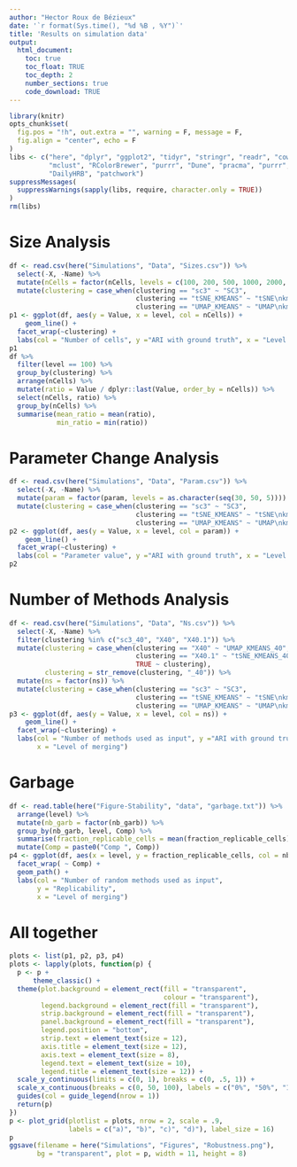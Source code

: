 ```yaml
---
author: "Hector Roux de Bézieux"
date: '`r format(Sys.time(), "%d %B , %Y")`'
title: 'Results on simulation data'
output:
  html_document:
    toc: true
    toc_float: TRUE
    toc_depth: 2
    number_sections: true
    code_download: TRUE
---
```


```r
library(knitr)
opts_chunk$set(
  fig.pos = "!h", out.extra = "", warning = F, message = F,
  fig.align = "center", echo = F
)
libs <- c("here", "dplyr", "ggplot2", "tidyr", "stringr", "readr", "cowplot",
          "mclust", "RColorBrewer", "purrr", "Dune", "pracma", "purrr",
          "DailyHRB", "patchwork")
suppressMessages(
  suppressWarnings(sapply(libs, require, character.only = TRUE))
)
rm(libs)
```

# Size Analysis

```r
df <- read.csv(here("Simulations", "Data", "Sizes.csv")) %>%
  select(-X, -Name) %>% 
  mutate(nCells = factor(nCells, levels = c(100, 200, 500, 1000, 2000, 5000))) %>%
  mutate(clustering = case_when(clustering == "sc3" ~ "SC3",
                                clustering == "tSNE_KMEANS" ~ "tSNE\nkmeans",
                                clustering == "UMAP_KMEANS" ~ "UMAP\nkmeans"))
p1 <- ggplot(df, aes(y = Value, x = level, col = nCells)) +
    geom_line() +
  facet_wrap(~clustering) +
  labs(col = "Number of cells", y ="ARI with ground truth", x = "Level of merging")
p1
df %>%
  filter(level == 100) %>%
  group_by(clustering) %>%
  arrange(nCells) %>%
  mutate(ratio = Value / dplyr::last(Value, order_by = nCells)) %>%
  select(nCells, ratio) %>%
  group_by(nCells) %>%
  summarise(mean_ratio = mean(ratio),
            min_ratio = min(ratio))
```

# Parameter Change Analysis

```r
df <- read.csv(here("Simulations", "Data", "Param.csv")) %>%
  select(-X, -Name) %>% 
  mutate(param = factor(param, levels = as.character(seq(30, 50, 5)))) %>%
  mutate(clustering = case_when(clustering == "sc3" ~ "SC3",
                                clustering == "tSNE_KMEANS" ~ "tSNE\nkmeans",
                                clustering == "UMAP_KMEANS" ~ "UMAP\nkmeans"))
p2 <- ggplot(df, aes(y = Value, x = level, col = param)) +
    geom_line() +
  facet_wrap(~clustering) +
  labs(col = "Parameter value", y ="ARI with ground truth", x = "Level of merging")
p2
```

# Number of Methods Analysis

```r
df <- read.csv(here("Simulations", "Data", "Ns.csv")) %>%
  select(-X, -Name) %>% 
  filter(clustering %in% c("sc3_40", "X40", "X40.1")) %>%
  mutate(clustering = case_when(clustering == "X40" ~ "UMAP_KMEANS_40",
                                clustering == "X40.1" ~ "tSNE_KMEANS_40",
                                TRUE ~ clustering),
         clustering = str_remove(clustering, "_40")) %>%
  mutate(ns = factor(ns)) %>%
  mutate(clustering = case_when(clustering == "sc3" ~ "SC3",
                                clustering == "tSNE_KMEANS" ~ "tSNE\nkmeans",
                                clustering == "UMAP_KMEANS" ~ "UMAP\nkmeans"))
p3 <- ggplot(df, aes(y = Value, x = level, col = ns)) +
    geom_line() +
  facet_wrap(~clustering) +
  labs(col = "Number of methods used as input", y ="ARI with ground truth",
       x = "Level of merging")
```

# Garbage 

```r
df <- read.table(here("Figure-Stability", "data", "garbage.txt")) %>%
  arrange(level) %>%
  mutate(nb_garb = factor(nb_garb)) %>%
  group_by(nb_garb, level, Comp) %>%
  summarise(fraction_replicable_cells = mean(fraction_replicable_cells)) %>%
  mutate(Comp = paste0("Comp ", Comp))
p4 <- ggplot(df, aes(x = level, y = fraction_replicable_cells, col = nb_garb)) +
  facet_wrap( ~ Comp) +
  geom_path() +
  labs(col = "Number of random methods used as input",
       y = "Replicability",
       x = "Level of merging")
```

# All together

```r
plots <- list(p1, p2, p3, p4)
plots <- lapply(plots, function(p) {
  p <- p + 
      theme_classic() +
  theme(plot.background = element_rect(fill = "transparent",
                                       colour = "transparent"),
        legend.background = element_rect(fill = "transparent"),
        strip.background = element_rect(fill = "transparent"),
        panel.background = element_rect(fill = "transparent"),
        legend.position = "bottom",
        strip.text = element_text(size = 12),
        axis.title = element_text(size = 12),
        axis.text = element_text(size = 8),
        legend.text = element_text(size = 10),
        legend.title = element_text(size = 12)) +
  scale_y_continuous(limits = c(0, 1), breaks = c(0, .5, 1)) +
  scale_x_continuous(breaks = c(0, 50, 100), labels = c("0%", "50%", "100%")) +
  guides(col = guide_legend(nrow = 1))
  return(p)
})
p <- plot_grid(plotlist = plots, nrow = 2, scale = .9,
               labels = c("a)", "b)", "c)", "d)"), label_size = 16)
p
ggsave(filename = here("Simulations", "Figures", "Robustness.png"),
       bg = "transparent", plot = p, width = 11, height = 8)
```